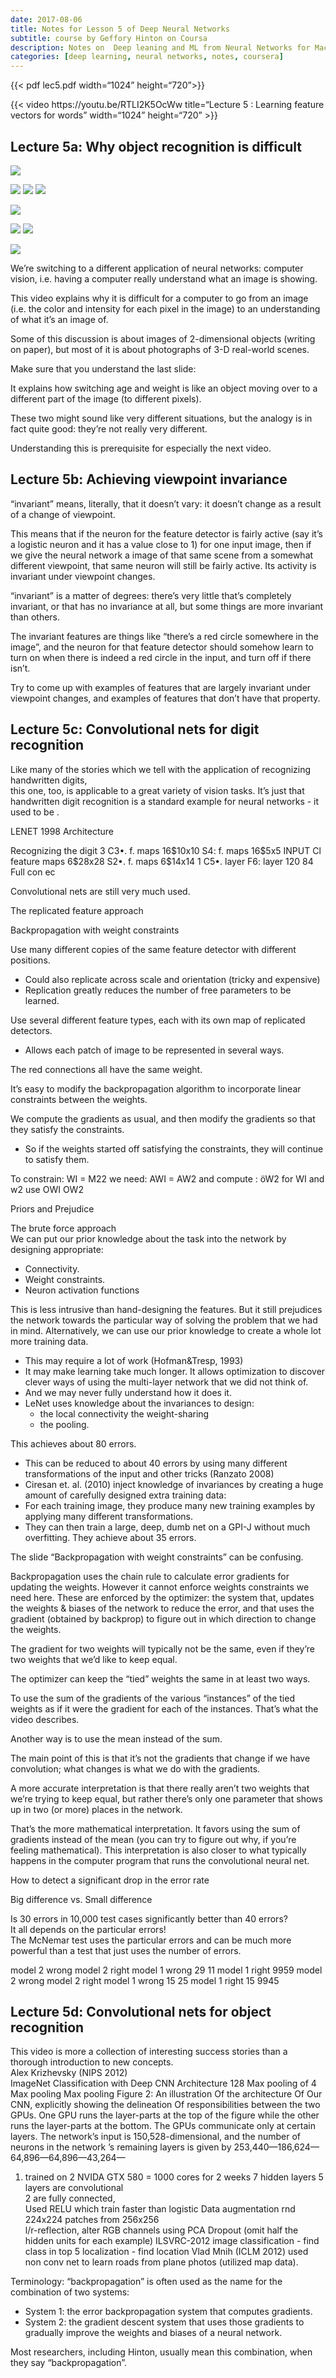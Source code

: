 ```yaml
---
date: 2017-08-06
title: Notes for Lesson 5 of Deep Neural Networks 
subtitle: course by Geffory Hinton on Coursa
description: Notes on  Deep leaning and ML from Neural Networks for Machine Learning by Geoffrey Hintonon on Coursera
categories: [deep learning, neural networks, notes, coursera] 
---
```


{{< pdf lec5.pdf width="1024" height="720">}}


    
{{< video https://youtu.be/RTLI2K5OcWw
    title="Lecture 5 : Learning feature vectors for words" 
    width="1024" 
    height="720" >}}

## Lecture 5a: Why object recognition is difficult 

![](2022-09-25-13-19-54.png){.column-margin}

![](2022-09-25-13-27-58.png){.column-margin}
![](2022-09-25-13-31-26.png){.column-margin}
![](2022-09-25-13-31-53.png){.column-margin}

![](2022-09-25-13-35-14.png){.column-margin}

![](2022-09-25-13-36-51.png){.column-margin}
![](2022-09-25-13-38-53.png){.column-margin}

![](2022-09-25-14-09-00.png){.column-margin}

We're switching to a different application of neural networks: computer vision, i.e. having a computer really understand what an image is showing. 

This video explains why it is difficult for a computer to go from an image (i.e. the color and intensity for each pixel in the image) to an understanding of what it's an image of. 

Some of this discussion is about images of 2-dimensional objects (writing on paper), but most of it is about photographs of 3-D real-world scenes. 

Make sure that you understand the last slide: 

It explains how switching age and weight is like an object moving over to a different part of the image (to different pixels). 

These two might sound like very different situations, but the analogy is in fact quite good: they're not really very different. 

Understanding this is prerequisite for especially the next video. 

## Lecture 5b: Achieving viewpoint invariance 

"invariant" means, literally, that it doesn't vary: it doesn't change as a result of a change of viewpoint. 

This means that if the neuron for the feature detector is fairly active (say it's a logistic neuron and it has a value close to 1) for one input image, then if we give the neural network a image of that same scene from a somewhat different viewpoint, that same neuron will still be fairly active. Its activity is invariant under viewpoint changes. 

"invariant" is a matter of degrees: there's very little that's completely invariant, or that has no invariance at all, but some things are more invariant than others. 

The invariant features are things like "there's a red circle somewhere in the image", and the neuron for that feature detector should somehow learn to turn on when there is indeed a red circle in the input, and turn off if there isn't. 

Try to come up with examples of features that are largely invariant under viewpoint changes, and examples of features that don't have that property. 

## Lecture 5c: Convolutional nets for digit recognition 

Like many of the stories which we tell with the application of recognizing handwritten digits,  
this one, too, is applicable to a great variety of vision tasks. It's just that handwritten digit recognition is a standard example for neural networks - it used to be . 
 
LENET 1998 Architecture 
 
Recognizing the digit 3 
C3•. f. maps 16$10x10 
S4: f. maps 16$5x5 
INPUT 
Cl feature maps 
6$28x28 
S2•. f. maps 
6$14x14 
1 
C5•. layer F6: layer 
120 
84 
Full con ec 
 
Convolutional nets are still very much used. 

The replicated feature approach  

Backpropagation with weight constraints  

Use many different copies of the same feature 
detector with different positions. 

- Could also replicate across scale and orientation (tricky and expensive) 
- Replication greatly reduces the number of free parameters to be learned. 

Use several different feature types, each with its own map of replicated detectors. 

- Allows each patch of image to be represented in several ways. 

The red connections all have the same weight. 
 
It's easy to modify the backpropagation algorithm to incorporate linear constraints between the weights. 

We compute the gradients as usual, and then modify the gradients so that they satisfy the constraints. 

- So if the weights started off satisfying the constraints, they will continue to satisfy them. 

To constrain: WI = M22 
we need: AWI = AW2 
and 
compute : 
öW2 
for WI and w2 
use 
OWI OW2 

Priors and Prejudice  

The brute force approach  
We can put our prior knowledge 
about the task into the network by 
designing appropriate: 

- Connectivity. 
- Weight constraints. 
- Neuron activation functions 

This is less intrusive than hand-designing the features. 
But it still prejudices the network towards the particular way of solving the problem that we had in mind. 
Alternatively, we can use our prior knowledge to create a whole lot more training data. 

- This may require a lot of work (Hofman&Tresp, 1993) 
- It may make learning take much longer. 
It allows optimization to discover clever ways of using the multi-layer network that we did not think of. 
- And we may never fully understand how it does it. 
- LeNet uses knowledge about the invariances to design: 
  - the local connectivity the weight-sharing 
  - the pooling. 

This achieves about 80 errors. 

- This can be reduced to about 40 errors by using many different transformations of the input and other tricks (Ranzato 2008) 
- Ciresan et. al. (2010) inject  knowledge of invariances by creating a huge amount of carefully designed extra training data: 
- For each training image, they produce many new training examples by applying many different transformations. 
- They can then train a large, deep, dumb net on a GPI-J without much overfitting. They achieve about 35 errors. 

The slide "Backpropagation with weight constraints" can be confusing.

Backpropagation uses the chain rule to calculate error gradients for updating the weights. However it cannot enforce weights constraints we need here. These are enforced by the optimizer: the system that, updates the weights & biases of the network to reduce the error, and that uses the gradient (obtained by backprop) to figure out in which direction to change the weights. 

The gradient for two weights will typically not be the same, even if they're two weights that we'd like to keep equal. 

The optimizer can keep the "tied" weights the same in at least two ways. 

To use the sum of the gradients of the various "instances" of the tied weights as if it were the gradient for each of the instances. That's what the video describes. 

Another way is to use the mean instead of the sum. 

The main point of this is that it's not the gradients that change if we have convolution; what changes is what we do with the gradients. 

A more accurate interpretation is that there really aren't two weights that we're trying to keep equal, but rather there's only one parameter that shows up in two (or more) places in the network. 

That's the more mathematical interpretation. It favors using the sum of gradients instead of the mean (you can try to figure out why, if you're feeling mathematical). This interpretation is also closer to what typically happens in the computer program that runs the convolutional neural net. 
 
How to detect a significant drop in the error rate 

Big difference         vs.   Small difference 

Is 30 errors in 10,000 test cases significantly better than 40 errors?  
It all depends on the particular errors!  
The McNemar test uses the particular errors and can be much more powerful than a test that just uses the number of errors.  

model 2 
wrong 
model 2 
right 
model 1 
wrong 
29 
11 
model 1 
right 
9959 
model 2 
wrong 
model 2 
right 
model 1 
wrong 
15 
25 
model 1 
right 
15 
9945 

## Lecture 5d: Convolutional nets for object recognition 

This video is more a collection of interesting success stories than a thorough introduction to new concepts.  
Alex Krizhevsky (NIPS 2012)  
ImageNet Classification with Deep CNN 
Architecture 
128 Max 
pooling 
of 4 
Max 
pooling 
Max 
pooling 
Figure 2: An illustration Of the architecture Of Our CNN, explicitly showing the delineation Of responsibilities 
between the two GPUs. One GPU runs the layer-parts at the top of the figure while the other runs the layer-parts 
at the bottom. The GPUs communicate only at certain layers. The network's input is 150,528-dimensional, and 
the number of neurons in the network 's remaining layers is given by 
253,440—186,624—64,896—64,896—43,264— 

1. 
trained on 2 NVIDA GTX 580 = 1000 cores for 2 weeks 
7 hidden layers 
5 layers are convolutional  
2 are fully connected,  
Used RELU which train faster than logistic 
Data augmentation 
rnd 224x224 patches from 256x256  
l/r-reflection, 
alter RGB channels using PCA 
Dropout (omit half the hidden units for each example) 
ILSVRC-2012 
image classification - find class in top 5 
localization - find location 
Vlad Mnih (ICLM 2012) used non conv net to learn roads from plane photos (utilized map data). 

Terminology: "backpropagation" is often used as the name for the combination of two systems: 

- System 1: the error backpropagation system that computes gradients. 
- System 2: the gradient descent system that uses those gradients to gradually improve the weights and biases of a neural network. 

Most researchers, including Hinton, usually mean this combination, when they say "backpropagation". 